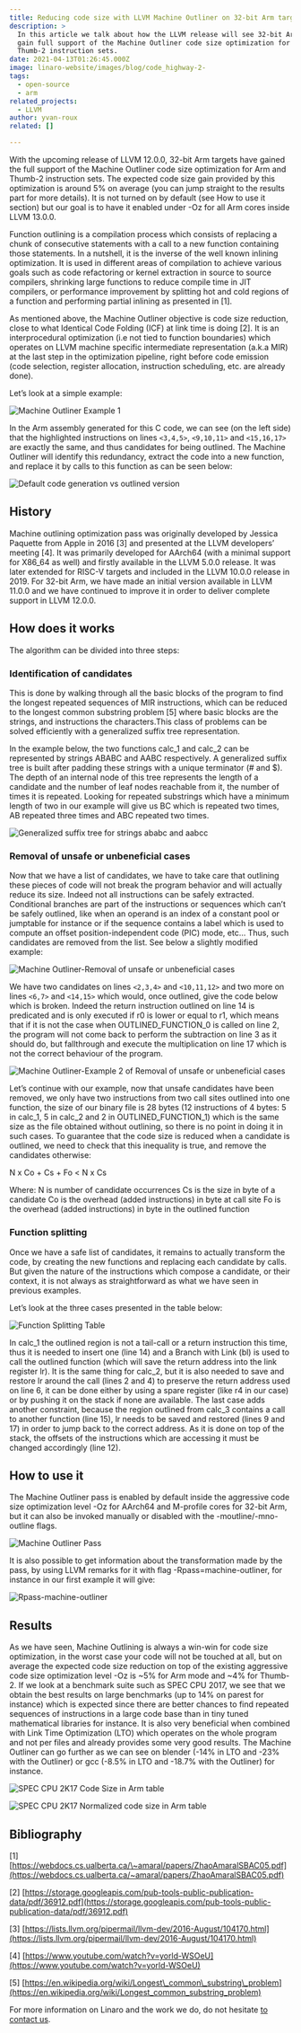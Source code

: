 ```yaml
---
title: Reducing code size with LLVM Machine Outliner on 32-bit Arm targets
description: >
  In this article we talk about how the LLVM release will see 32-bit Arm targets
  gain full support of the Machine Outliner code size optimization for Arm and
  Thumb-2 instruction sets.
date: 2021-04-13T01:26:45.000Z
image: linaro-website/images/blog/code_highway-2-
tags:
  - open-source
  - arm
related_projects:
  - LLVM
author: yvan-roux
related: []

---
```


With the upcoming release of LLVM 12.0.0, 32-bit Arm targets have gained the full support of the Machine Outliner code size optimization for Arm and Thumb-2 instruction sets. The expected code size gain provided by this optimization is around 5% on average (you can jump straight to the results part for more details). It is not turned on by default (see How to use it section) but our goal is to have it enabled under -Oz for all Arm cores inside LLVM 13.0.0.

Function outlining is a compilation process which consists of replacing a chunk of consecutive statements with a call to a new function containing those statements. In a nutshell, it is the inverse of the well known inlining optimization. It is used in different areas of compilation to achieve various goals such as code refactoring or kernel extraction in source to source compilers, shrinking large functions to reduce compile time in JIT compilers, or performance improvement by splitting hot and cold regions of a function and performing partial inlining as presented in \[1].

As mentioned above, the Machine Outliner objective is code size reduction, close to what Identical Code Folding (ICF) at link time is doing \[2]. It is an interprocedural optimization (i.e not tied to function boundaries) which operates on LLVM machine specific intermediate representation (a.k.a MIR) at the last step in the optimization pipeline, right before code emission (code selection, register allocation, instruction scheduling, etc. are already done).

Let’s look at a simple example:

![Machine Outliner Example 1](/linaro-website/images/blog/machine-outliner-example-1)

In the Arm assembly generated for this C code, we can see (on the left side) that the highlighted instructions on lines `<3,4,5>`, `<9,10,11>` and `<15,16,17>` are exactly the same, and thus candidates for being outlined. The Machine Outliner will identify this redundancy, extract the code into a new function, and replace it by calls to this function as can be seen below:

![Default code generation vs outlined version](/linaro-website/images/blog/default-code-generation-vs-outlined-version)

## History

Machine outlining optimization pass was originally developed by Jessica Paquette from Apple in 2016 \[3] and presented at the LLVM developers’ meeting \[4]. It was primarily developed for AArch64 (with a minimal support for X86\_64 as well) and firstly available in the LLVM 5.0.0 release. It was later extended for RISC-V targets and included in the LLVM 10.0.0 release in 2019. For 32-bit Arm, we have made an initial version available in LLVM 11.0.0 and we have continued to improve it in order to deliver complete support in LLVM 12.0.0.

## How does it works

The algorithm can be divided into three steps:

### **Identification of candidates**

This is done by walking through all the basic blocks of the program to find the longest repeated sequences of MIR instructions, which can be reduced to the longest common substring problem \[5] where basic blocks are the strings, and instructions the characters.This class of problems can be solved efficiently with a generalized suffix tree representation.

In the example below, the two functions calc\_1 and calc\_2 can be represented by strings ABABC and AABC respectively. A generalized suffix tree is built after padding these strings with a unique terminator (# and $). The depth of an internal node of this tree represents the length of a candidate and the number of leaf nodes reachable from it, the number of times it is repeated. Looking for repeated substrings which have a minimum length of two in our example will give us BC which is repeated two times, AB repeated three times and ABC repeated two times.

![Generalized suffix tree for strings ababc and aabcc](/linaro-website/images/blog/generalized-suffix-tree-for-strings-ababc-and-aabcc)

### **Removal of unsafe or unbeneficial cases**

Now that we have a list of candidates, we have to take care that outlining these pieces of code will not break the program behavior and will actually reduce its size. Indeed not all instructions can be safely extracted. Conditional branches are part of the instructions or sequences which can’t be safely outlined, like when an operand is an index of a constant pool or jumptable for instance or if the sequence contains a label which is used to compute an offset position-independent code (PIC) mode, etc… Thus, such candidates are removed from the list. See below a slightly modified example:

![Machine Outliner-Removal of unsafe or unbeneficial cases](/linaro-website/images/blog/machine-outliner-removal-of-unsafe-or-unbeneficial-cases)

We have two candidates on lines `<2,3,4>` and `<10,11,12>` and two more on lines `<6,7>` and `<14,15>` which would, once outlined, give the code below which is broken. Indeed the return instruction outlined on line 14 is predicated and is only executed if r0 is lower or equal to r1, which means that if it is not the case when OUTLINED\_FUNCTION\_0 is called on line 2, the program will not come back to perform the subtraction on line 3 as it should do, but fallthrough and execute the multiplication on line 17 which is not the correct behaviour of the program.

![Machine Outliner-Example 2 of Removal of unsafe or unbeneficial cases](/linaro-website/images/blog/machine-outliner-example-2-of-removal-of-unsafe-or-unbeneficial-cases-)

Let’s continue with our example, now that unsafe candidates have been removed, we only have two instructions from two call sites outlined into one function, the size of our binary file is 28 bytes (12 instructions of 4 bytes: 5 in calc\_1, 5 in calc\_2 and 2 in OUTLINED\_FUNCTION\_1) which is the same size as the file obtained without outlining, so there is no point in doing it in such cases. To guarantee that the code size is reduced when a candidate is outlined, we need to check that this inequality is true, and remove the candidates otherwise:

N x Co + Cs + Fo < N x Cs

Where:
N is number of candidate occurrences
Cs is the size in byte of a candidate
Co is the overhead (added instructions) in byte at call site
Fo is the overhead (added instructions) in byte in the outlined function

### **Function splitting**

Once we have a safe list of candidates, it remains to actually transform the code, by creating the new functions and replacing each candidate by calls. But given the nature of the instructions which compose a candidate, or their context, it is not always as straightforward as what we have seen in previous examples.

Let’s look at the three cases presented in the table below:

![Function Splitting Table](/linaro-website/images/blog/function-splitting-table)

In calc\_1 the outlined region is not a tail-call or a return instruction this time, thus it is needed to insert one (line 14) and a Branch with Link (bl) is used to call the outlined function (which will save the return address into the link register lr). It is the same thing for calc\_2, but it is also needed to save and restore lr around the call (lines 2 and 4) to preserve the return address used on line 6, it can be done either by using a spare register (like r4 in our case) or by pushing it on the stack if none are available. The last case adds another constraint, because the region outlined from calc\_3 contains a call to another function (line 15), lr needs to be saved and restored (lines 9 and 17) in order to jump back to the correct address. As it is done on top of the stack, the offsets of the instructions which are accessing it must be changed accordingly (line 12).

## How to use it

The Machine Outliner pass is enabled by default inside the aggressive code size optimization level -Oz for AArch64 and M-profile cores for 32-bit Arm, but it can also be invoked manually or disabled with the -moutline/-mno-outline flags.

![Machine Outliner Pass](/linaro-website/images/blog/machine-outliner-pass)

It is also possible to get information about the transformation made by the pass, by using LLVM remarks for it with flag -Rpass=machine-outliner, for instance in our first example it will give:

![Rpass-machine-outliner](/linaro-website/images/blog/rpass-machine-outliner)

## Results

As we have seen, Machine Outlining is always a win-win for code size optimization, in the worst case your code will not be touched at all, but on average the expected code size reduction on top of the existing aggressive code size optimization level -Oz is \~5% for Arm mode and \~4% for Thumb-2. If we look at a benchmark suite such as SPEC CPU 2017, we see that we obtain the best results on large benchmarks (up to 14% on parest for instance) which is expected since there are better chances to find repeated sequences of instructions in a large code base than in tiny tuned mathematical libraries for instance. It is also very beneficial when combined with Link Time Optimization (LTO) which operates on the whole program and not per files and already provides some very good results. The Machine Outliner can go further as we can see on blender (-14% in LTO and -23% with the Outliner) or gcc (-8.5% in LTO and -18.7% with the Outliner) for instance.

![SPEC CPU 2K17 Code Size in Arm table](/linaro-website/images/blog/spec-cpu-2k17-code-size-in-arm-mode)

![SPEC CPU 2K17 Normalized code size in Arm table](/linaro-website/images/blog/spec-cpu-2k17-normalized-code-size-in-arm-mode)

## Bibliography

\[1] [https://webdocs.cs.ualberta.ca/\~amaral/papers/ZhaoAmaralSBAC05.pdf](https://webdocs.cs.ualberta.ca/~amaral/papers/ZhaoAmaralSBAC05.pdf)

\[2] [https://storage.googleapis.com/pub-tools-public-publication-data/pdf/36912.pdf](https://storage.googleapis.com/pub-tools-public-publication-data/pdf/36912.pdf)

\[3] [https://lists.llvm.org/pipermail/llvm-dev/2016-August/104170.html](https://lists.llvm.org/pipermail/llvm-dev/2016-August/104170.html)

\[4] [https://www.youtube.com/watch?v=yorld-WSOeU](https://www.youtube.com/watch?v=yorld-WSOeU)

\[5] [https://en.wikipedia.org/wiki/Longest\_common\_substring\_problem](https://en.wikipedia.org/wiki/Longest_common_substring_problem)

For more information on Linaro and the work we do, do not hesitate [to contact us](https://www.linaro.org/contact/).
